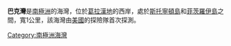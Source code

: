{{unreferenced|time=2013-10-27T05:06:49+00:00}}
{{Coord|68|11|S|67|0|W|source:GNIS|display=title}}

'''巴克灣'''是[[南極洲|南極洲]]的海灣，位於[[葛拉漢地|葛拉漢地]]的西岸，處於[[斯托寧頓島|斯托寧頓島]]和[[菲茨羅伊島|菲茨羅伊島]]之間，寬1公里，該海灣由[[美國|美國]]的探險隊首次探測。

{{DEFAULTSORT:Back Bay}}
[[Category:南極洲海灣|Category:南極洲海灣]]


{{FallièresCoast-geo-stub}}